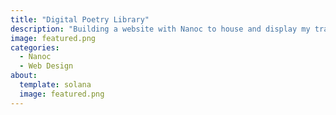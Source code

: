```yaml
---
title: "Digital Poetry Library"
description: "Building a website with Nanoc to house and display my translations of Chinese migrant worker poetry. Repo can be found here: https://github.com/jiekeller/ind.study."
image: featured.png
categories:
  - Nanoc
  - Web Design
about:
  template: solana
  image: featured.png
---
```


